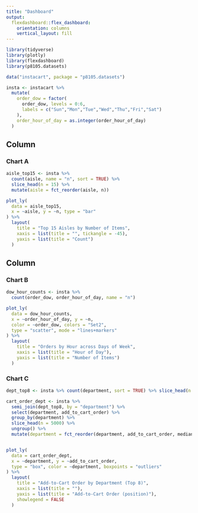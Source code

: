 ```yaml
---
title: "Dashboard"
output: 
  flexdashboard::flex_dashboard:
    orientation: columns
    vertical_layout: fill
---
```


```r
library(tidyverse)
library(plotly)
library(flexdashboard)
library(p8105.datasets)
```


```r
data("instacart", package = "p8105.datasets")

insta <- instacart %>%
  mutate(
    order_dow = factor(
      order_dow, levels = 0:6,
      labels = c("Sun","Mon","Tue","Wed","Thu","Fri","Sat")
    ),
    order_hour_of_day = as.integer(order_hour_of_day)
  )
```


Column {data-width=500}
-----------------------------------------------------------------------

### Chart A

```r
aisle_top15 <- insta %>%
  count(aisle, name = "n", sort = TRUE) %>%
  slice_head(n = 15) %>%
  mutate(aisle = fct_reorder(aisle, n))

plot_ly(
  data = aisle_top15,
  x = ~aisle, y = ~n, type = "bar"
) %>%
  layout(
    title = "Top 15 Aisles by Number of Items",
    xaxis = list(title = "", tickangle = -45),
    yaxis = list(title = "Count")
  )
```

Column {data-width=500}
-----------------------------------------------------------------------

### Chart B

```r
dow_hour_counts <- insta %>%
  count(order_dow, order_hour_of_day, name = "n")

plot_ly(
  data = dow_hour_counts,
  x = ~order_hour_of_day, y = ~n,
  color = ~order_dow, colors = "Set2",
  type = "scatter", mode = "lines+markers"
) %>%
  layout(
    title = "Orders by Hour across Days of Week",
    xaxis = list(title = "Hour of Day"),
    yaxis = list(title = "Number of Items")
  )
```

### Chart C

```r
dept_top8 <- insta %>% count(department, sort = TRUE) %>% slice_head(n = 8)

cart_order_dept <- insta %>%
  semi_join(dept_top8, by = "department") %>%
  select(department, add_to_cart_order) %>%
  group_by(department) %>%
  slice_head(n = 5000) %>%
  ungroup() %>%
  mutate(department = fct_reorder(department, add_to_cart_order, median))


plot_ly(
  data = cart_order_dept,
  x = ~department, y = ~add_to_cart_order,
  type = "box", color = ~department, boxpoints = "outliers"
) %>%
  layout(
    title = "Add-to-Cart Order by Department (Top 8)",
    xaxis = list(title = ""),
    yaxis = list(title = "Add-to-Cart Order (position)"),
    showlegend = FALSE
  )
```
